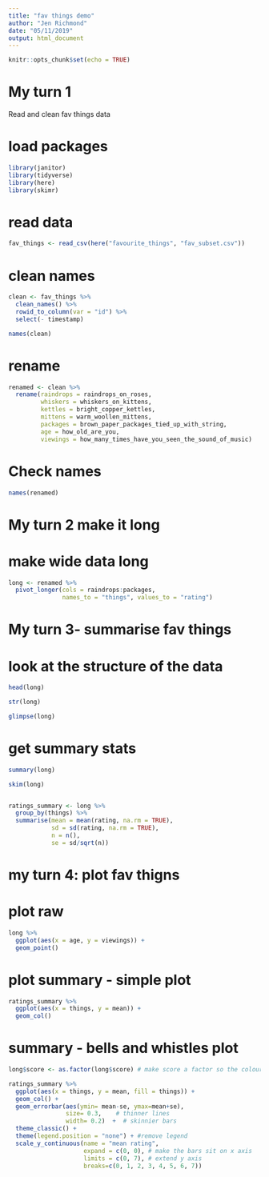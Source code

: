 ```yaml
---
title: "fav things demo"
author: "Jen Richmond"
date: "05/11/2019"
output: html_document
---
```


```r
knitr::opts_chunk$set(echo = TRUE)
```

# My turn 1

Read and clean fav things data

# load packages

```r
library(janitor)
library(tidyverse)
library(here)
library(skimr)
```


# read data

```r
fav_things <- read_csv(here("favourite_things", "fav_subset.csv"))
```


# clean names
```r
clean <- fav_things %>%
  clean_names() %>%
  rowid_to_column(var = "id") %>%
  select(- timestamp)

names(clean)
```

# rename
```r
renamed <- clean %>%
  rename(raindrops = raindrops_on_roses, 
         whiskers = whiskers_on_kittens, 
         kettles = bright_copper_kettles, 
         mittens = warm_woollen_mittens, 
         packages = brown_paper_packages_tied_up_with_string, 
         age = how_old_are_you, 
         viewings = how_many_times_have_you_seen_the_sound_of_music)
```

# Check names
```r
names(renamed)
```

# My turn 2 make it long
# make wide data long

```r
long <- renamed %>%
  pivot_longer(cols = raindrops:packages, 
               names_to = "things", values_to = "rating") 
```

# My turn 3- summarise fav things

# look at the structure of the data

```r
head(long)

str(long)

glimpse(long)
```



# get summary stats

```r
summary(long)

skim(long) 


ratings_summary <- long %>%
  group_by(things) %>%
  summarise(mean = mean(rating, na.rm = TRUE), 
            sd = sd(rating, na.rm = TRUE), 
            n = n(), 
            se = sd/sqrt(n)) 

```

# my turn 4: plot fav thigns
# plot raw 

```r
long %>%
  ggplot(aes(x = age, y = viewings)) +
  geom_point() 
```


# plot summary - simple plot

```r
ratings_summary %>%
  ggplot(aes(x = things, y = mean)) +
  geom_col()
```


# summary - bells and whistles plot

```r
long$score <- as.factor(long$score) # make score a factor so the colours work

ratings_summary %>%
  ggplot(aes(x = things, y = mean, fill = things)) +
  geom_col() +
  geom_errorbar(aes(ymin= mean-se, ymax=mean+se),
                size= 0.3,    # thinner lines
                width= 0.2)  +  # skinnier bars 
  theme_classic() +
  theme(legend.position = "none") + #remove legend
  scale_y_continuous(name = "mean rating", 
                     expand = c(0, 0), # make the bars sit on x axis
                     limits = c(0, 7), # extend y axis
                     breaks=c(0, 1, 2, 3, 4, 5, 6, 7))  
```


